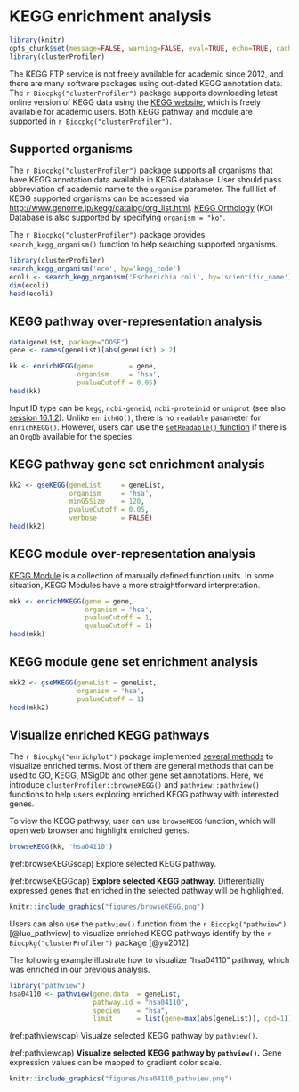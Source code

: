 # KEGG enrichment analysis {#clusterprofiler-kegg}


```r
library(knitr)
opts_chunk$set(message=FALSE, warning=FALSE, eval=TRUE, echo=TRUE, cache=TRUE)
library(clusterProfiler)
```

The KEGG FTP service is not freely available for academic since 2012, and there are many software packages using out-dated KEGG annotation data. The `r Biocpkg("clusterProfiler")` package supports downloading latest online version of KEGG data using the [KEGG website](https://www.kegg.jp), which is freely available for academic users. Both KEGG pathway and module are supported in `r Biocpkg("clusterProfiler")`.


## Supported organisms {#clusterProfiler-kegg-supported-organisms}

The `r Biocpkg("clusterProfiler")` package supports all organisms that have KEGG annotation data available in KEGG database. User should pass abbreviation of academic name to the `organism` parameter. The full list of KEGG supported organisms can be accessed via <http://www.genome.jp/kegg/catalog/org_list.html>. [KEGG Orthology](https://www.genome.jp/kegg/ko.html) (KO) Database is also supported by specifying `organism = "ko"`.


The `r Biocpkg("clusterProfiler")` package provides `search_kegg_organism()` function to help searching supported organisms.

```r
library(clusterProfiler)
search_kegg_organism('ece', by='kegg_code')
ecoli <- search_kegg_organism('Escherichia coli', by='scientific_name')
dim(ecoli)
head(ecoli)
```


## KEGG pathway over-representation analysis {#clusterprofiler-kegg-pathway-ora}


```r
data(geneList, package="DOSE")
gene <- names(geneList)[abs(geneList) > 2]

kk <- enrichKEGG(gene         = gene,
                 organism     = 'hsa',
                 pvalueCutoff = 0.05)
head(kk) 
```

Input ID type can be `kegg`, `ncbi-geneid`, `ncbi-proteinid` or `uniprot` (see also [session 16.1.2](#bitr_kegg)). Unlike `enrichGO()`, there is no `readable` parameter for `enrichKEGG()`. However, users can use the [`setReadable()` function](#setReadable) if there is an `OrgDb` available for the species.


## KEGG pathway gene set enrichment analysis {#clusterprofiler-kegg-pathway-gsea}

```r
kk2 <- gseKEGG(geneList     = geneList,
               organism     = 'hsa',
               minGSSize    = 120,
               pvalueCutoff = 0.05,
               verbose      = FALSE)
head(kk2)
```



## KEGG module over-representation analysis {#clusterprofiler-kegg-module-ora}


[KEGG Module](http://www.genome.jp/kegg/module.html) is a collection of manually defined function units. In some situation, KEGG Modules have a more straightforward interpretation.

```r
mkk <- enrichMKEGG(gene = gene,
                   organism = 'hsa',
                   pvalueCutoff = 1,
                   qvalueCutoff = 1)
head(mkk)                   
```

## KEGG module gene set enrichment analysis {#clusterprofiler-kegg-module-gsea}


```r
mkk2 <- gseMKEGG(geneList = geneList,
                 organism = 'hsa',
                 pvalueCutoff = 1)
head(mkk2)
```


## Visualize enriched KEGG pathways

The `r Biocpkg("enrichplot")` package implemented [several methods](#enrichplot) to visualize enriched terms. Most of them are general methods that can be used to GO, KEGG, MSigDb and other gene set annotations. Here, we introduce `clusterProfiler::browseKEGG()` and `pathview::pathview()`  functions to help users exploring enriched KEGG pathway with interested genes.


To view the KEGG pathway, user can use `browseKEGG` function, which will open web browser and highlight enriched genes.


```r
browseKEGG(kk, 'hsa04110')
```



(ref:browseKEGGscap) Explore selected KEGG pathway.

(ref:browseKEGGcap) **Explore selected KEGG pathway.** Differentially expressed genes that enriched in the selected pathway will be highlighted.

```r
knitr::include_graphics("figures/browseKEGG.png")
```



Users can also use the `pathview()` function from the `r Biocpkg("pathview")` [@luo_pathview] to visualize enriched KEGG pathways identify by the `r Biocpkg("clusterProfiler")` package [@yu2012].

The following example illustrate how to visualize "hsa04110" pathway, which was enriched in our previous analysis.

```r
library("pathview")
hsa04110 <- pathview(gene.data  = geneList,
                     pathway.id = "hsa04110",
                     species    = "hsa",
                     limit      = list(gene=max(abs(geneList)), cpd=1))
```

(ref:pathviewscap) Visualze selected KEGG pathway by `pathview()`.

(ref:pathviewcap) **Visualize selected KEGG pathway by `pathview()`.** Gene expression values can be mapped to gradient color scale.

```r
knitr::include_graphics("figures/hsa04110_pathview.png")
```




